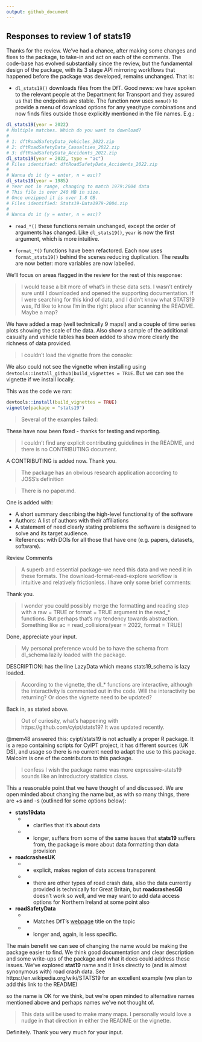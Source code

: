 ```yaml
---
output: github_document
---
```


## Responses to review 1 of stats19

Thanks for the review.
We've had a chance, after making some changes and fixes to the package, to take-in and act on each of the comments.
The code-base has evolved substantially since the review, but the fundamental design of the package, with its 3 stage API mirroring workflows that happened before the package was developed, remains unchanged.
That is:

- `dl_stats19()` downloads files from the DfT. Good news: we have spoken to the relevant people at the Department for Transport and they assured us that the endpoints are stable. The function now uses `menu()` to provide a menu of download options for any year/type combinations and now finds files outside those explicitly mentioned in the file names.
E.g.:

```r
dl_stats19(year = 2022)
# Multiple matches. Which do you want to download?
# 
# 1: dftRoadSafetyData_Vehicles_2022.zip
# 2: dftRoadSafetyData_Casualties_2022.zip
# 3: dftRoadSafetyData_Accidents_2022.zip
dl_stats19(year = 2022, type = "ac")
# Files identified: dftRoadSafetyData_Accidents_2022.zip
# 
# Wanna do it (y = enter, n = esc)? 
dl_stats19(year = 1985)
# Year not in range, changing to match 1979:2004 data
# This file is over 240 MB in size.
# Once unzipped it is over 1.8 GB.
# Files identified: Stats19-Data1979-2004.zip
# 
# Wanna do it (y = enter, n = esc)?
```

- `read_*()` these functions remain unchanged, except the order of arguments has changed.
Like `dl_stats19()`, `year` is now the first argument, which is more intuitive.

- `format_*()` functions have been refactored. Each now uses `format_stats19()` behind the scenes reducing duplication.
The results are now better: more variables are now labelled.

We'll focus on areas flagged in the review for the rest of this response:

> I would tease a bit more of what's in these data sets. I wasn't entirely sure until I downloaded and opened the supporting documentation. If I were searching for this kind of data, and I didn't know what STATS19 was, I'd like to know I'm in the right place after scanning the README. Maybe a map?

We have added a map (well technically 9 maps!) and a couple of time series plots showing the scale of the data.
Also show a sample of the additional casualty and vehicle tables has been added to show more clearly the richness of data provided.

> I couldn't load the vignette from the console:

We also could not see the vignette when installing using `devtools::install_github(build_vignettes = TRUE`. But we can see the vignette if we install locally.

This was the code we ran:

```r
devtools::install(build_vignettes = TRUE)
vignette(package = "stats19")
```

> Several of the examples failed:

These have now been fixed - thanks for testing and reporting.

> I couldn't find any explicit contributing guidelines in the README, and there is no CONTRIBUTING document.

A CONTRIBUTING is added now. Thank you.

> The package has an obvious research application according to JOSS's definition

> There is no paper.md.

One is added with:

- A short summary describing the high-level functionality of the software
- Authors: A list of authors with their affiliations
- A statement of need clearly stating problems the software is designed to solve and its target audience.
- References: with DOIs for all those that have one (e.g. papers, datasets, software).

Review Comments

> A superb and essential package--we need this data and we need it in these formats. The download-format-read-explore workflow is intuitive and relatively frictionless. I have only some brief comments:

Thank you.

> I wonder you could possibly merge the formatting and reading step with a raw = TRUE or format = TRUE argument in the read_* functions. But perhaps that's my tendency towards abstraction. Something like ac = read_collisions(year = 2022, format = TRUE)

Done, appreciate your input.

> My personal preference would be to have the schema from dl_schema lazily loaded with the package.

DESCRIPTION: has the line LazyData which means stats19_schema is lazy loaded.

> According to the vignette, the dl_* functions are interactive, although the interactivity is commented out in the code. Will the interactivity be returning? Or does the vignette need to be updated?

Back in, as stated above.

> Out of curiosity, what's happening with https://github.com/cyipt/stats19? It was updated recently.

@mem48 answered this: cyipt/stats19 is not actually a proper R package. It is a repo containing scripts for CyIPT project, it has different sources (UK DS), and usage so there is no current need to adapt the use to this package. Malcolm is one of the contributors to this package.

> I confess I wish the package name was more expressive--stats19 sounds like an introductory statistics class.

This a reasonable point that we have thought of and discussed.
We are open minded about changing the name but, as with so many things, there are +s and -s (outlined for some options below):

- **stats19data**
  - + clarifies that it's about data
  - - longer, suffers from some of the same issues that **stats19** suffers from, the package is more about data formatting than data provision

- **roadcrashesUK**
  - + explicit, makes region of data access transparent
  - - there are other types of road crash data, also the data currently provided is technically for Great Britain, but **roadcrashesGB** doesn't work so well, and we may want to add data access options for Northern Ireland at some point also

- **roadSafetyData**
  - + Matches DfT's [webpage](https://www.data.gov.uk/dataset/cb7ae6f0-4be6-4935-9277-47e5ce24a11f/road-accidents-safety-data) title on the topic
  - - longer and, again, is less specific.
  
The main benefit we can see of changing the name would be making the package easier to find.
We think good documentation and clear description and some write-ups of the package and what it does could address these issues.
We've explored **stat19** name and it links directly to (and is almost synonymous with) road crash data.
See https://en.wikipedia.org/wiki/STATS19 for an excellent example (we plan to add this link to the README)

so the name is OK for we think, but we're open minded to alternative names mentioned above and perhaps names we've not thought of.


> This data will be used to make many maps. I personally would love a nudge in that direction in either the README or the vignette.

Definitely. Thank you very much for your input.
